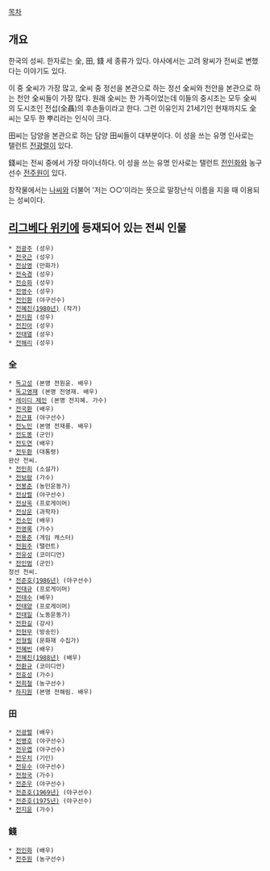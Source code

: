 [[목차]]

== 개요 ==
한국의 성씨. 한자로는 全, 田, 錢 세 종류가 있다. 야사에서는 고려 왕씨가 전씨로 변했다는 이야기도 있다.

이 중 全씨가 가장 많고, 全씨 중 정선을 본관으로 하는 정선 全씨와 천안을 본관으로 하는 천안 全씨들이 가장 많다. 원래 全씨는 한 가족이었는데 이들의 중시조는 모두 全씨의 도시조인 전섭(全聶)의 후손들이라고 한다. 그런 이유인지 21세기인 현재까지도 全씨는 모두 한 뿌리라는 인식이 크다.

田씨는 담양을 본관으로 하는 담양 田씨들이 대부분이다. 이 성을 쓰는 유명 인사로는 탤런트 [[전광렬]]이 있다.

錢씨는 전씨 중에서 가장 마이너하다. 이 성을 쓰는 유명 인사로는 탤런트 [[전인화]]와 농구선수 [[전주원]]이 있다.

창작물에서는 [[나(성씨)|나씨]]와 더불어 '저는 ○○'이라는 뜻으로 말장난식 이름을 지을 때 이용되는 성씨이다. 

== [[리그베다 위키]]에 등재되어 있는 전씨 인물 ==
 * [[전광주]] (성우)
 * [[전국근]] (성우)
 * [[전상영]] (만화가)
 * [[전숙경]] (성우)
 * [[전승화]] (성우)
 * [[전영수]] (성우)
 * [[전인환]] (야구선수)
 * [[전혜진#s-1|전혜진(1980년)]] (작가)
 * [[전지원]] (성우)
 * [[전진아]] (성우)
 * [[전태열]] (성우)
 * [[전해리]] (성우)

=== 全 ===
 * [[독고성]] (본명 전원윤. 배우)
 * [[독고영재]] (본명 전영재. 배우)
 * [[레이디 제인#s-5|레이디 제인]] (본명 전지혜. 가수)
 * [[전국환]] (배우)
 * [[전근표]] (야구선수)
 * [[전노민]] (본명 전재룡. 배우)
 * [[전도봉]] (군인)
 * [[전도연]] (배우)
 * [[전두환]] (대통령)
 완산 전씨.
 * [[전민희]] (소설가)
 * [[전보람]] (가수)
 * [[전봉준]] (농민운동가)
 * [[전상렬]] (야구선수)
 * [[전상욱]] (프로게이머)
 * [[전상운]] (과학자)
 * [[전소민]] (배우)
 * [[전영록]] (가수)
 * [[전용준]] (게임 캐스터)
 * [[전원주]] (탤런트)
 * [[전유성]] (코미디언)
 * [[전인범]] (군인)
 정선 전씨.
 * [[전준호#s-3|전준호(1986년)]] (야구선수)
 * [[전태규]] (프로게이머)
 * [[전태수#s-1|전태수]] (배우)
 * [[전태양]] (프로게이머)
 * [[전태일]] (노동운동가)
 * [[전한길]] (강사)
 * [[전현무]] (방송인)
 * [[전형필]] (문화재 수집가)
 * [[전혜빈]] (배우)
 * [[전혜진#s-2|전혜진(1988년)]] (배우)
 * [[전환규]] (코미디언)
 * [[전효성]] (가수)
 * [[전희철]] (농구선수)
 * [[하지원]] (본명 전해림. 배우)

=== 田 ===
 * [[전광렬]] (배우)
 * [[전병호]] (야구선수)
 * [[전우엽]] (야구선수)
 * [[전우치]] (기인)
 * [[전유수]] (야구선수)
 * [[정국|전정국]] (가수)
 * [[전준우]] (야구선수)
 * [[전준호#s-1|전준호(1969년)]] (야구선수)
 * [[전준호#s-2|전준호(1975년)]] (야구선수)
 * [[전지윤]] (가수)

=== 錢 ===
 * [[전인화]] (배우)
 * [[전주원]] (농구선수)
